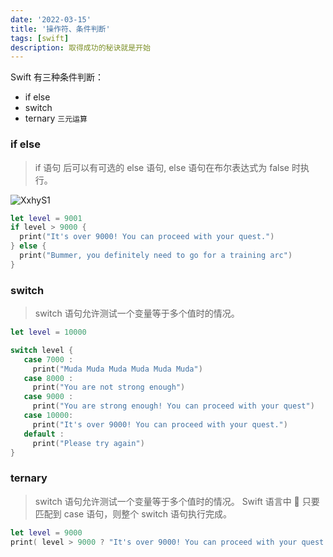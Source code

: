 ```yaml
---
date: '2022-03-15'
title: '操作符、条件判断'
tags: [swift]
description: 取得成功的秘诀就是开始
---
```


Swift 有三种条件判断：

- if else
- switch
- ternary `三元运算`

### if else

> if 语句 后可以有可选的 else 语句, else 语句在布尔表达式为 false 时执行。

![XxhyS1](https://pics-rust.vercel.app/uPic/XxhyS1.png)

```swift
let level = 9001
if level > 9000 {
  print("It's over 9000! You can proceed with your quest.")
} else {
  print("Bummer, you definitely need to go for a training arc")
}
```

### switch

> switch 语句允许测试一个变量等于多个值时的情况。

```swift
let level = 10000

switch level {
   case 7000 :
     print("Muda Muda Muda Muda Muda Muda")
   case 8000 :
     print("You are not strong enough")
   case 9000 :
     print("You are strong enough! You can proceed with your quest")
   case 10000:
     print("It's over 9000! You can proceed with your quest.")
   default :
     print("Please try again")
}
```

### ternary

> switch 语句允许测试一个变量等于多个值时的情况。 Swift 语言中  只要匹配到 case 语句，则整个 switch 语句执行完成。

```swift
let level = 9000
print( level > 9000 ? "It's over 9000! You can proceed with your quest." :  print("Bummer, you definitely need to go for a training arc")
```
